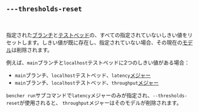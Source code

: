 ## `---thresholds-reset`

<br />

指定された[ブランチ][branch]と[テストベッド][testbed]の、すべての指定されていないしきい値をリセットします。しきい値が既に存在し、指定されていない場合、その現在の[モデル][model]は削除されます。

例えば、`main`ブランチと`localhost`テストベッドに2つのしきい値がある場合：
- `main`ブランチ、`localhost`テストベッド、`latency`[メジャー][measure]
- `main`ブランチ、`localhost`テストベッド、`throughput`[メジャー][measure]

`bencher run`サブコマンドで`latency`メジャーのみが指定され、`--thresholds-reset`が使用されると、
`throughput`メジャーはそのモデルが削除されます。

[branch]: /ja/docs/explanation/branch-selection/#--branch-branch
[testbed]: /ja/docs/explanation/bencher-run/#--testbed-testbed
[model]: /ja/docs/explanation/benchmarking/#model
[measure]: /ja/docs/explanation/benchmarking/#measure